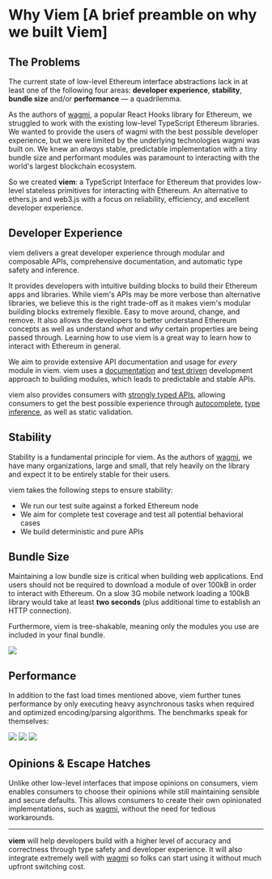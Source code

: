 # Why Viem [A brief preamble on why we built Viem]

## The Problems

The current state of low-level Ethereum interface abstractions lack in at least one of the following four areas: **developer experience**, **stability**, **bundle size** and/or **performance** — a quadrilemma.

As the authors of [wagmi](https://wagmi.sh), a popular React Hooks library for Ethereum, we struggled to work with the existing low-level TypeScript Ethereum libraries. We wanted to provide the users of wagmi with the best possible developer experience, but we were limited by the underlying technologies wagmi was built on. We knew an _always_ stable, predictable implementation with a tiny bundle size and performant modules was paramount to interacting with the world's largest blockchain ecosystem.

So we created **viem**: a TypeScript Interface for Ethereum that provides low-level stateless primitives for interacting with Ethereum. An alternative to ethers.js and web3.js with a focus on reliability, efficiency, and excellent developer experience.

## Developer Experience

viem delivers a great developer experience through modular and composable APIs, comprehensive documentation, and automatic type safety and inference.

It provides developers with intuitive building blocks to build their Ethereum apps and libraries. While viem's APIs may be more verbose than alternative libraries, we believe this is the right trade-off as it makes viem's modular building blocks extremely flexible. Easy to move around, change, and remove. It also allows the developers to better understand Ethereum concepts as well as understand _what_ and _why_ certain properties are being passed through. Learning how to use viem is a great way to learn how to interact with Ethereum in general.

We aim to provide extensive API documentation and usage for _every_ module in viem. viem uses a [documentation](https://gist.github.com/zsup/9434452) and [test driven](<https://en.wikipedia.org/wiki/Test-driven_development#:~:text=Test%2Ddriven%20development%20(TDD),software%20against%20all%20test%20cases.>) development approach to building modules, which leads to predictable and stable APIs.

viem also provides consumers with [strongly typed APIs](/docs/typescript), allowing consumers to get the best possible experience through [autocomplete](https://twitter.com/awkweb/status/1555678944770367493), [type inference](https://twitter.com/jakemoxey/status/1570244174502588417?s=20), as well as static validation.

## Stability

Stability is a fundamental principle for viem. As the authors of [wagmi](https://wagmi.sh), we have many organizations, large and small, that rely heavily on the library and expect it to be entirely stable for their users.

viem takes the following steps to ensure stability:

- We run our test suite against a forked Ethereum node
- We aim for complete test coverage and test all potential behavioral cases
- We build deterministic and pure APIs

## Bundle Size

Maintaining a low bundle size is critical when building web applications. End users should not be required to download a module of over 100kB in order to interact with Ethereum. On a slow 3G mobile network loading a 100kB library would take at least **two seconds** (plus additional time to establish an HTTP connection).

Furthermore, viem is tree-shakable, meaning only the modules you use are included in your final bundle.

<div className="h-4"></div>
<img src="/bench-bundlesize.svg" />

## Performance

In addition to the fast load times mentioned above, viem further tunes performance by only executing heavy asynchronous tasks when required and optimized encoding/parsing algorithms. The benchmarks speak for themselves:

<div className="m-auto mt-10 space-y-14 w-10/12">
  <img src="/bench-isaddress.svg" />
  <img src="/bench-parseabi.svg" />
  <img src="/bench-encodeabi.svg" />
</div>

## Opinions & Escape Hatches

Unlike other low-level interfaces that impose opinions on consumers, viem enables consumers to choose their opinions while still maintaining sensible and secure defaults. This allows consumers to create their own opinionated implementations, such as [wagmi](https://wagmi.sh), without the need for tedious workarounds.

---

**viem** will help developers build with a higher level of accuracy and correctness through type safety and developer experience. It will also integrate extremely well with [wagmi](https://wagmi.sh) so folks can start using it without much upfront switching cost.
